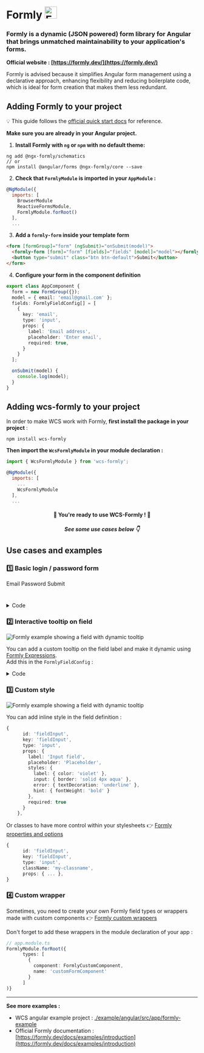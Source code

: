 
<Meta title="Documentation/Integrations/Formly" />


# Formly <img src="https://raw.githubusercontent.com/ngx-formly/ngx-formly/v5/logo.svg?sanitize=true" alt="Formly Logo" height="32"/>

### Formly is a dynamic (JSON powered) form library for Angular that brings unmatched maintainability to your application's forms.  
**Official website : [https://formly.dev/](https://formly.dev/)**

Formly is advised because it simplifies Angular form management using a declarative approach,
enhancing flexibility and reducing boilerplate code, which is ideal for form creation that makes them less redundant.  

## Adding Formly to your project

💡 This guide follows the [official quick start docs](https://formly.dev/docs/guide/getting-started) for reference.  

**Make sure you are already in your Angular project.**

1. **Install Formly with `ng` or `npm` with no default theme:**  

```
ng add @ngx-formly/schematics
// or
npm install @angular/forms @ngx-formly/core --save
```

2. **Check that `FormlyModule` is imported in your `AppModule` :** 

```js
@NgModule({
  imports: [
    BrowserModule
    ReactiveFormsModule,
    FormlyModule.forRoot()
  ],
  ...
```

3. **Add a `formly-form` inside your template form**

```html
<form [formGroup]="form" (ngSubmit)="onSubmit(model)">
  <formly-form [form]="form" [fields]="fields" [model]="model"></formly-form>
  <button type="submit" class="btn btn-default">Submit</button>
</form>
```

4. **Configure your form in the component definition**
```ts
export class AppComponent {
  form = new FormGroup({});
  model = { email: 'email@gmail.com' };
  fields: FormlyFieldConfig[] = [
    {
      key: 'email',
      type: 'input',
      props: {
        label: 'Email address',
        placeholder: 'Enter email',
        required: true,
      }
    }
  ];

  onSubmit(model) {
    console.log(model);
  }
}
```



## Adding wcs-formly to your project

In order to make WCS work with Formly, **first install the package in your project** :  

```
npm install wcs-formly
``` 

**Then import the `WcsFormlyModule` in your module declaration :** 

```js
import { WcsFormlyModule } from 'wcs-formly';

@NgModule({
  imports: [
    ...
    WcsFormlyModule
  ],
  ...
```

<center>

#### 🎉 You're ready to use WCS-Formly ! 🎉

##### See some use cases below 👇

</center>


## Use cases and examples

### 1️⃣ Basic login / password form

<form>
  <formly-form style={{display: 'flex', flexDirection: 'column', gap: 'var(--wcs-margin)', marginBottom: '2em'}}>
    <formly-field>
      <formly-wcs-field-input>
        <formly-wcs-field-wrapper>
          <wcs-form-field>
            <wcs-label for="fieldInputText" id="wcs-input-1-lbl" slot="label" class="hydrated" required="true">Email</wcs-label>
            <wcs-input type="text" id="fieldInputText" placeholder="john.doe@mail.com" size="m" required></wcs-input>
          </wcs-form-field>
        </formly-wcs-field-wrapper>
      </formly-wcs-field-input>
    </formly-field>
    <formly-field>
      <formly-wcs-field-input>
        <formly-wcs-field-wrapper>
          <wcs-form-field>
            <wcs-label for="fieldInputText" id="wcs-input-1-lbl" slot="label" class="hydrated" required="true">Password</wcs-label>
            <wcs-input type="password" id="fieldInputText" placeholder="Enter your password" size="m" required></wcs-input>
          </wcs-form-field>
        </formly-wcs-field-wrapper>
      </formly-wcs-field-input>
    </formly-field>
  </formly-form>
  <wcs-button type="submit" href="#" class="btn btn-primary submit-button">Submit</wcs-button>
</form>

#

<details>
    <summary>Code</summary>
    ```ts
     import { Component, OnInit } from '@angular/core';
     import { FormGroup } from "@angular/forms";
     import { FormlyFieldConfig } from "@ngx-formly/core";
     
     @Component({
       selector: 'app-my-form',
       template: `
         <form [formGroup]="form" (ngSubmit)="onSubmit()">
           <formly-form class="formly" [form]="form" [fields]="fields" [model]="model"></formly-form>
           <wcs-button type="submit">
             Submit
           </wcs-button>
         </form>
       `,
       styles: []
     })
     export class MyFormComponent implements OnInit {
     
       form: FormGroup = new FormGroup({});
       model = {
         fieldEmail: '',
         fieldPassword: ''
       };
       
       fields: FormlyFieldConfig[] = [
         {
           id: 'fieldEmail',
           key: 'fieldEmail',
           type: 'input',
           props: {
             required: true,
             label: 'Email',
             placeholder: 'john.doe@mail.com',
           },
         },
         {
           id: 'fieldPassword',
           key: 'fieldPassword',
           type: 'input',
           props: {
             type: 'password',
             required: true,
             label: 'Password',
             placeholder: 'Enter your password',
           },
         },
       ];
     
       constructor() {
       }
     
       ngOnInit() {
         // Optional: fill form with initial values
       }
     
       onSubmit(): void {
         console.log('fieldEmail', this.form.get('fieldEmail')?.value);
         console.log('fieldPassword', this.form.get('fieldPassword')?.value);
       }
     
     }
     ```
</details>

### 2️⃣ Interactive tooltip on field


![Formly example showing a field with dynamic tooltip](./form-example1.png)

You can add a custom tooltip on the field label and make it dynamic using [Formly Expressions](https://formly.dev/docs/guide/expression-properties/).    
Add this in the `FormlyFieldConfig` :

<details>
    <summary>Code</summary>
```ts
{
    id: 'fieldInputTextWithDynamicTooltip',
    key: 'fieldInputTextWithDynamicTooltip',
    type: 'input',
    props: {
      required: true,
      label: 'Input field with dynamic changing tooltip',
      placeholder: 'John Doe',
      tooltip: {
        interactive: true,
        color: 'var(--wcs-primary)',
        icon: 'help',
        size: 'm',
      }
    },
    expressions: {
      'props.tooltip.dynamicContent': () => {
        return this.form.get('fieldInputTextWithDynamicTooltip')?.value;
    }
},
```
</details>

### 3️⃣ Custom style

![Formly example showing a field with dynamic tooltip](./form-example2.png)

You can add inline style in the field definition :

```ts
{
      id: 'fieldInput',
      key: 'fieldInput',
      type: 'input',
      props: {
        label: 'Input field',
        placeholder: 'Placeholder',
        styles: {
          label: { color: 'violet' },
          input: { border: 'solid 4px aqua' },
          error: { textDecoration: 'underline' },
          hint: { fontWeight: 'bold' }
        },
        required: true
      }
    },
```

Or classes to have more control within your stylesheets 👉
[Formly properties and options](https://formly.dev/docs/guide/properties-options/#:~:text=at%20Custom%20templates.-,className,-string)

```ts
{
      id: 'fieldInput',
      key: 'fieldInput',
      type: 'input',
      className: 'my-classname',
      props: { ... },
}
```

### 4️⃣ Custom wrapper

Sometimes, you need to create your own Formly field types or wrappers made with custom components 👉
[Formly custom wrappers](https://formly.dev/docs/guide/custom-formly-wrapper)  
  
Don't forget to add these wrappers in the module declaration of your app :  

```ts
// app.module.ts
FormlyModule.forRoot({
      types: [
        {
          component: FormlyCustomComponent,
          name: 'customFormComponent'
        }
      ]
)}
```


---

**See more examples :**  
- WCS angular example project : [./example/angular/src/app/formly-example](https://gitlab.com/SNCF/wcs/-/tree/master/example/angular/src/app/formly-example)
- Official Formly documentation : [https://formly.dev/docs/examples/introduction](https://formly.dev/docs/examples/introduction)
